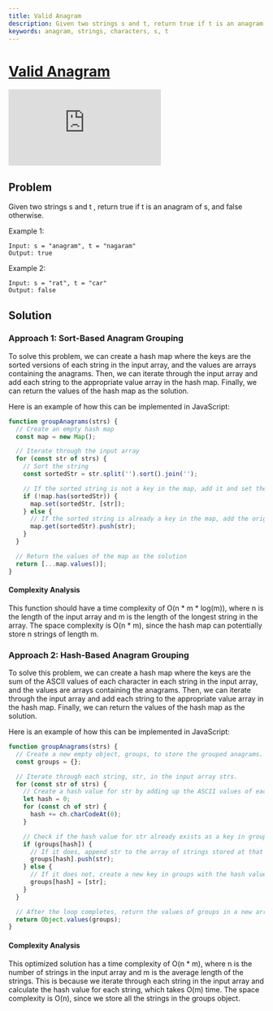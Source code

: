 ```yaml
---
title: Valid Anagram
description: Given two strings s and t, return true if t is an anagram of s, and false otherwise. Two approaches to solve the problem are discussed, with time and space complexity analysis.
keywords: anagram, strings, characters, s, t
---
```



# [Valid Anagram](https:leetcode.com/problems/valid-anagram) <DifficultyChip difficulty="easy" />

<div className="iframe-container">
  <iframe className="responsive-iframe" src="https://www.youtube.com/embed/9UtInBqnCgA"
          title="YouTube video player" frameBorder="0"
          allow="accelerometer; autoplay; clipboard-write; encrypted-media; gyroscope; picture-in-picture"
          allowFullScreen></iframe>
</div>

## Problem

Given two strings s and t , return true if t is an anagram of s, and false otherwise.

Example 1:

```text
Input: s = "anagram", t = "nagaram"
Output: true
```

Example 2:

```text
Input: s = "rat", t = "car"
Output: false
```

## Solution

### Approach 1: Sort-Based Anagram Grouping

To solve this problem, we can create a hash map where the keys are the sorted versions of each string in the input array, and the values are arrays containing the anagrams. Then, we can iterate through the input array and add each string to the appropriate value array in the hash map. Finally, we can return the values of the hash map as the solution.

Here is an example of how this can be implemented in JavaScript:

```javascript
function groupAnagrams(strs) {
  // Create an empty hash map
  const map = new Map();

  // Iterate through the input array
  for (const str of strs) {
    // Sort the string
    const sortedStr = str.split('').sort().join('');

    // If the sorted string is not a key in the map, add it and set the value to an array containing the original string
    if (!map.has(sortedStr)) {
      map.set(sortedStr, [str]);
    } else {
      // If the sorted string is already a key in the map, add the original string to the array of values
      map.get(sortedStr).push(str);
    }
  }

  // Return the values of the map as the solution
  return [...map.values()];
}
```

#### Complexity Analysis

This function should have a time complexity of O(n * m * log(m)), where n is the length of the input array and m is the length of the longest string in the array. The space complexity is O(n * m), since the hash map can potentially store n strings of length m.

### Approach 2: Hash-Based Anagram Grouping

To solve this problem, we can create a hash map where the keys are the sum of the ASCII values of each character in each string in the input array, and the values are arrays containing the anagrams. Then, we can iterate through the input array and add each string to the appropriate value array in the hash map. Finally, we can return the values of the hash map as the solution.

Here is an example of how this can be implemented in JavaScript:

```javascript
function groupAnagrams(strs) {
  // Create a new empty object, groups, to store the grouped anagrams.
  const groups = {};

  // Iterate through each string, str, in the input array strs.
  for (const str of strs) {
    // Create a hash value for str by adding up the ASCII values of each character in str.
    let hash = 0;
    for (const ch of str) {
      hash += ch.charCodeAt(0);
    }

    // Check if the hash value for str already exists as a key in groups.
    if (groups[hash]) {
      // If it does, append str to the array of strings stored at that key.
      groups[hash].push(str);
    } else {
      // If it does not, create a new key in groups with the hash value of str and set its value to an array containing str.
      groups[hash] = [str];
    }
  }

  // After the loop completes, return the values of groups in a new array.
  return Object.values(groups);
}
```

#### Complexity Analysis

This optimized solution has a time complexity of O(n * m), where n is the number of strings in the input array and m is the average length of the strings. This is because we iterate through each string in the input array and calculate the hash value for each string, which takes O(m) time. The space complexity is O(n), since we store all the strings in the groups object.
